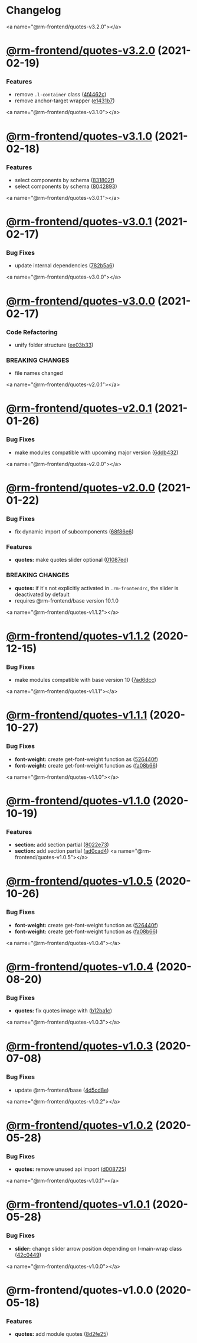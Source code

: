 
<Meta title="Quotes/Changelog" />

# Changelog

&lt;a name=&quot;@rm-frontend/quotes-v3.2.0&quot;&gt;&lt;/a&gt;
# [@rm-frontend/quotes-v3.2.0](https://bitbucket.ruhmesmeile.tools/projects/front/repos/rm-frontend/compare/diff?targetBranch=refs%2Ftags%2Fquotes@3.1.0&amp;sourceBranch=refs%2Ftags%2Fquotes@3.2.0) (2021-02-19)


### Features

* remove `.l-container` class ([4f4462c](https://bitbucket.ruhmesmeile.tools/projects/front/repos/rm-frontend/commits/4f4462c))
* remove anchor-target wrapper ([e1431b7](https://bitbucket.ruhmesmeile.tools/projects/front/repos/rm-frontend/commits/e1431b7))

&lt;a name=&quot;@rm-frontend/quotes-v3.1.0&quot;&gt;&lt;/a&gt;
# [@rm-frontend/quotes-v3.1.0](https://bitbucket.ruhmesmeile.tools/projects/front/repos/rm-frontend/compare/diff?targetBranch=refs%2Ftags%2Fquotes@3.0.1&amp;sourceBranch=refs%2Ftags%2Fquotes@3.1.0) (2021-02-18)


### Features

* select components by schema ([831802f](https://bitbucket.ruhmesmeile.tools/projects/front/repos/rm-frontend/commits/831802f))
* select components by schema ([8042893](https://bitbucket.ruhmesmeile.tools/projects/front/repos/rm-frontend/commits/8042893))

&lt;a name=&quot;@rm-frontend/quotes-v3.0.1&quot;&gt;&lt;/a&gt;
# [@rm-frontend/quotes-v3.0.1](https://bitbucket.ruhmesmeile.tools/projects/front/repos/rm-frontend/compare/diff?targetBranch=refs%2Ftags%2Fquotes@3.0.0&amp;sourceBranch=refs%2Ftags%2Fquotes@3.0.1) (2021-02-17)


### Bug Fixes

* update internal dependencies ([782b5a6](https://bitbucket.ruhmesmeile.tools/projects/front/repos/rm-frontend/commits/782b5a6))

&lt;a name=&quot;@rm-frontend/quotes-v3.0.0&quot;&gt;&lt;/a&gt;
# [@rm-frontend/quotes-v3.0.0](https://bitbucket.ruhmesmeile.tools/projects/front/repos/rm-frontend/compare/diff?targetBranch=refs%2Ftags%2Fquotes@2.0.1&amp;sourceBranch=refs%2Ftags%2Fquotes@3.0.0) (2021-02-17)


### Code Refactoring

* unify folder structure ([ee03b33](https://bitbucket.ruhmesmeile.tools/projects/front/repos/rm-frontend/commits/ee03b33))


### BREAKING CHANGES

* file names changed

&lt;a name=&quot;@rm-frontend/quotes-v2.0.1&quot;&gt;&lt;/a&gt;
# [@rm-frontend/quotes-v2.0.1](https://bitbucket.ruhmesmeile.tools/projects/front/repos/rm-frontend/compare/diff?targetBranch=refs%2Ftags%2Fquotes@2.0.0&amp;sourceBranch=refs%2Ftags%2Fquotes@2.0.1) (2021-01-26)


### Bug Fixes

* make modules compatible with upcoming major version ([6ddb432](https://bitbucket.ruhmesmeile.tools/projects/front/repos/rm-frontend/commits/6ddb432))

&lt;a name=&quot;@rm-frontend/quotes-v2.0.0&quot;&gt;&lt;/a&gt;
# [@rm-frontend/quotes-v2.0.0](https://bitbucket.ruhmesmeile.tools/projects/front/repos/rm-frontend/compare/diff?targetBranch=refs%2Ftags%2Fquotes@1.1.2&amp;sourceBranch=refs%2Ftags%2Fquotes@2.0.0) (2021-01-22)


### Bug Fixes

* fix dynamic import of subcomponents ([68f86e6](https://bitbucket.ruhmesmeile.tools/projects/front/repos/rm-frontend/commits/68f86e6))


### Features

* **quotes:** make quotes slider optional ([01087ed](https://bitbucket.ruhmesmeile.tools/projects/front/repos/rm-frontend/commits/01087ed))


### BREAKING CHANGES

* **quotes:** if it&#39;s not explicitly activated in `.rm-frontendrc`, the slider is deactivated by
default
* requires @rm-frontend/base version 10.1.0

&lt;a name=&quot;@rm-frontend/quotes-v1.1.2&quot;&gt;&lt;/a&gt;
# [@rm-frontend/quotes-v1.1.2](https://bitbucket.ruhmesmeile.tools/projects/front/repos/rm-frontend/compare/diff?targetBranch=refs%2Ftags%2Fquotes@1.1.1&amp;sourceBranch=refs%2Ftags%2Fquotes@1.1.2) (2020-12-15)


### Bug Fixes

* make modules compatible with base version 10 ([7ad6dcc](https://bitbucket.ruhmesmeile.tools/projects/front/repos/rm-frontend/commits/7ad6dcc))

&lt;a name=&quot;@rm-frontend/quotes-v1.1.1&quot;&gt;&lt;/a&gt;
# [@rm-frontend/quotes-v1.1.1](https://bitbucket.ruhmesmeile.tools/projects/front/repos/rm-frontend/compare/diff?targetBranch=refs%2Ftags%2Fquotes@1.1.0&amp;sourceBranch=refs%2Ftags%2Fquotes@1.1.1) (2020-10-27)


### Bug Fixes

* **font-weight:** create get-font-weight function as ([526440f](https://bitbucket.ruhmesmeile.tools/projects/front/repos/rm-frontend/commits/526440f))
* **font-weight:** create get-font-weight function as ([fa08b66](https://bitbucket.ruhmesmeile.tools/projects/front/repos/rm-frontend/commits/fa08b66))

&lt;a name=&quot;@rm-frontend/quotes-v1.1.0&quot;&gt;&lt;/a&gt;
# [@rm-frontend/quotes-v1.1.0](https://bitbucket.ruhmesmeile.tools/projects/front/repos/rm-frontend/compare/diff?targetBranch=refs%2Ftags%2Fquotes@1.0.4&amp;sourceBranch=refs%2Ftags%2Fquotes@1.1.0) (2020-10-19)


### Features

* **section:** add section partial ([8022e73](https://bitbucket.ruhmesmeile.tools/projects/front/repos/rm-frontend/commits/8022e73))
* **section:** add section partial ([ad0cad4](https://bitbucket.ruhmesmeile.tools/projects/front/repos/rm-frontend/commits/ad0cad4))
&lt;a name=&quot;@rm-frontend/quotes-v1.0.5&quot;&gt;&lt;/a&gt;
# [@rm-frontend/quotes-v1.0.5](https://bitbucket.ruhmesmeile.tools/projects/front/repos/rm-frontend/compare/diff?targetBranch=refs%2Ftags%2Fquotes@1.0.4&amp;sourceBranch=refs%2Ftags%2Fquotes@1.0.5) (2020-10-26)


### Bug Fixes

* **font-weight:** create get-font-weight function as ([526440f](https://bitbucket.ruhmesmeile.tools/projects/front/repos/rm-frontend/commits/526440f))
* **font-weight:** create get-font-weight function as ([fa08b66](https://bitbucket.ruhmesmeile.tools/projects/front/repos/rm-frontend/commits/fa08b66))

&lt;a name=&quot;@rm-frontend/quotes-v1.0.4&quot;&gt;&lt;/a&gt;
# [@rm-frontend/quotes-v1.0.4](https://bitbucket.ruhmesmeile.tools/projects/front/repos/rm-frontend/compare/diff?targetBranch=refs%2Ftags%2Fquotes@1.0.3&amp;sourceBranch=refs%2Ftags%2Fquotes@1.0.4) (2020-08-20)


### Bug Fixes

* **quotes:** fix quotes image with ([b12ba1c](https://bitbucket.ruhmesmeile.tools/projects/front/repos/rm-frontend/commits/b12ba1c))

&lt;a name=&quot;@rm-frontend/quotes-v1.0.3&quot;&gt;&lt;/a&gt;
# [@rm-frontend/quotes-v1.0.3](https://bitbucket.ruhmesmeile.tools/projects/front/repos/rm-frontend/compare/diff?targetBranch=refs%2Ftags%2Fquotes@1.0.2&amp;sourceBranch=refs%2Ftags%2Fquotes@1.0.3) (2020-07-08)


### Bug Fixes

* update @rm-frontend/base ([4d5cd8e](https://bitbucket.ruhmesmeile.tools/projects/front/repos/rm-frontend/commits/4d5cd8e))

&lt;a name=&quot;@rm-frontend/quotes-v1.0.2&quot;&gt;&lt;/a&gt;
# [@rm-frontend/quotes-v1.0.2](https://bitbucket.ruhmesmeile.tools/projects/front/repos/rm-frontend/compare/diff?targetBranch=refs%2Ftags%2Fquotes@1.0.1&amp;sourceBranch=refs%2Ftags%2Fquotes@1.0.2) (2020-05-28)


### Bug Fixes

* **quotes:** remove unused api import ([d008725](https://bitbucket.ruhmesmeile.tools/projects/front/repos/rm-frontend/commits/d008725))

&lt;a name=&quot;@rm-frontend/quotes-v1.0.1&quot;&gt;&lt;/a&gt;
# [@rm-frontend/quotes-v1.0.1](https://bitbucket.ruhmesmeile.tools/projects/front/repos/rm-frontend/compare/diff?targetBranch=refs%2Ftags%2Fquotes@1.0.0&amp;sourceBranch=refs%2Ftags%2Fquotes@1.0.1) (2020-05-28)


### Bug Fixes

* **slider:** change slider arrow position depending on l-main-wrap class ([42c0449](https://bitbucket.ruhmesmeile.tools/projects/front/repos/rm-frontend/commits/42c0449))

&lt;a name=&quot;@rm-frontend/quotes-v1.0.0&quot;&gt;&lt;/a&gt;
# @rm-frontend/quotes-v1.0.0 (2020-05-18)


### Features

* **quotes:** add module quotes ([8d2fe25](https://bitbucket.ruhmesmeile.tools/projects/front/repos/rm-frontend/commits/8d2fe25))


